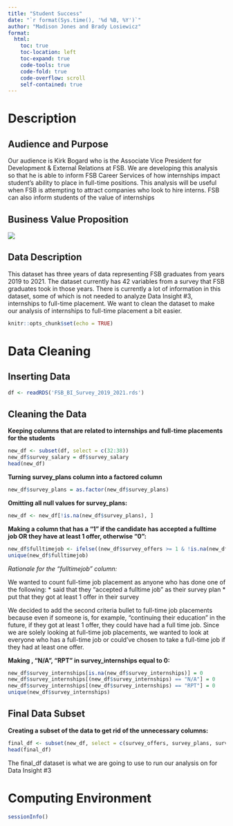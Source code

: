 ---
title: "Student Success"
date: "`r format(Sys.time(), '%d %B, %Y')`"
author: "Madison Jones and Brady Losiewicz"
format: 
  html:
    toc: true
    toc-location: left
    toc-expand: true
    code-tools: true 
    code-fold: true
    code-overflow: scroll
    self-contained: true
---

# **Description**

## Audience and Purpose

Our audience is Kirk Bogard who is the Associate Vice President for Development & External Relations at FSB. We are developing this analysis so that he is able to inform FSB Career Services of how internships impact student's ability to place in full-time positions. This analysis will be useful when FSB is attempting to attract companies who look to hire interns. FSB can also inform students of the value of internships


## Business Value Proposition

![](images/BVP Student Success.png)

## Data Description

This dataset has three years of data representing FSB graduates from years 2019 to 2021. The dataset currently has 42 variables from a survey that FSB graduates took in those years. There is currently a lot of information in this dataset, some of which is not needed to analyze Data Insight #3, internships to full-time placement. We want to clean the dataset to make our analysis of internships to full-time placement a bit easier.


```{r setup, include=FALSE}
knitr::opts_chunk$set(echo = TRUE)
```

# **Data Cleaning**

## Inserting Data

```{r}
df <- readRDS('FSB_BI_Survey_2019_2021.rds')
```

## Cleaning the Data

**Keeping columns that are related to internships and full-time placements for the students**


```{r}
new_df <- subset(df, select = c(32:38))
new_df$survey_salary = df$survey_salary
head(new_df)
```

**Turning survey_plans column into a factored column**

```{r}
new_df$survey_plans = as.factor(new_df$survey_plans)
```

**Omitting all null values for survey_plans:**

```{r}
new_df <- new_df[!is.na(new_df$survey_plans), ]
```

**Making a column that has a "1" if the candidate has accepted a fulltime job OR they have at least 1 offer, otherwise "0":**

```{r}
new_df$fulltimejob <- ifelse((new_df$survey_offers >= 1 & !is.na(new_df$survey_offers) ) | new_df$survey_plans == "accepted fulltime job", 1, 0)
unique(new_df$fulltimejob)
```

*Rationale for the "fulltimejob" column:*

We wanted to count full-time job placement as anyone who has done one of the following: \* said that they "accepted a fulltime job" as their survey plan \* put that they got at least 1 offer in their survey

We decided to add the second criteria bullet to full-time job placements because even if someone is, for example, "continuing their education" in the future, if they got at least 1 offer, they could have had a full time job. Since we are solely looking at full-time job placements, we wanted to look at everyone who has a full-time job or could've chosen to take a full-time job if they had at least one offer.


**Making <NA>, "N/A", "RPT" in survey_internships equal to 0:**

```{r}
new_df$survey_internships[is.na(new_df$survey_internships)] = 0
new_df$survey_internships[(new_df$survey_internships) == "N/A"] = 0
new_df$survey_internships[(new_df$survey_internships) == "RPT"] = 0
unique(new_df$survey_internships)
```

## Final Data Subset

**Creating a subset of the data to get rid of the unnecessary columns:**

```{r}
final_df <- subset(new_df, select = c(survey_offers, survey_plans, survey_salary, fulltimejob, survey_internships))
head(final_df)
```

The final_df dataset is what we are going to use to run our analysis on for Data Insight #3

# **Computing Environment**
```{r}
sessionInfo()
```

